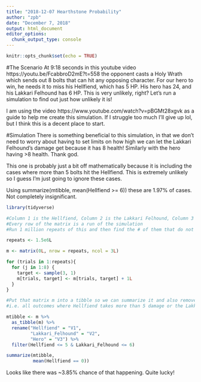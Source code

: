 ```yaml
---
title: "2018-12-07 Hearthstone Probability"
author: "zpb"
date: "December 7, 2018"
output: html_document
editor_options: 
  chunk_output_type: console
---
```


```r
knitr::opts_chunk$set(echo = TRUE)
```

#The Scenario
At 9:18 seconds in this youtube video https://youtu.be/FcabbroD2mE?t=558 the opponent casts a Holy Wrath which sends out 8 bolts that can hit any opposing character. For our hero to win, he needs it to miss his Hellfiend, which has 5 HP. His hero has 24, and his Lakkari Felhound has 6 HP. This is very unlikely, right? Let's run a simulation to find out just how unlikely it is!

I am using the video https://www.youtube.com/watch?v=pBGMt28xgvk as a guide to help me create this simulation. If I struggle too much I'll give up lol, but I think this is a decent place to start.

#Simulation
There is something beneficial to this simulation, in that we don't need to worry about having to set limits on how high we can let the Lakkari Felhound's damage get because it has 8 health! Similarly with the hero having >8 health. Thank god.

This one is probably just a bit off mathematically because it is including the cases where more than 5 bolts hit the Hellfiend. This is extremely unlikely so I guess I'm just going to ignore these cases.

Using summarize(mtibble, mean(Hellfiend >= 6)) these are 1.97% of cases. Not completely insignificant. 
```r
library(tidyverse)

#Column 1 is the Hellfiend, Column 2 is the Lakkari Felhound, Column 3 is the hero
#Every row of the matrix is a run of the simulation
#Run 1 million repeats of this and then find the # of them that do not have any damage on the hellfiend

repeats <- 1.5e6L

m <- matrix(0L, nrow = repeats, ncol = 3L)

for (trials in 1:repeats){
  for (j in 1:8) {
    target <- sample(3, 1)
    m[trials, target] <- m[trials, target] + 1L
  }
}

#Put that matrix m into a tibble so we can summarize it and also remove all of the outcomes that aren't possible
#i.e. all outcomes where Hellfiend takes more than 5 damage or the Lakkari Felhound takes more than 6

mtibble <- m %>%
  as_tibble(m) %>%
  rename("Hellfiend" = "V1",
         "Lakkari_Felhound" = "V2",
         "Hero" = "V3") %>%
  filter(Hellfiend <= 5 & Lakkari_Felhound <= 6)

summarize(mtibble,
          mean(Hellfiend == 0))
```

Looks like there was ~3.85% chance of that happening. Quite lucky!
